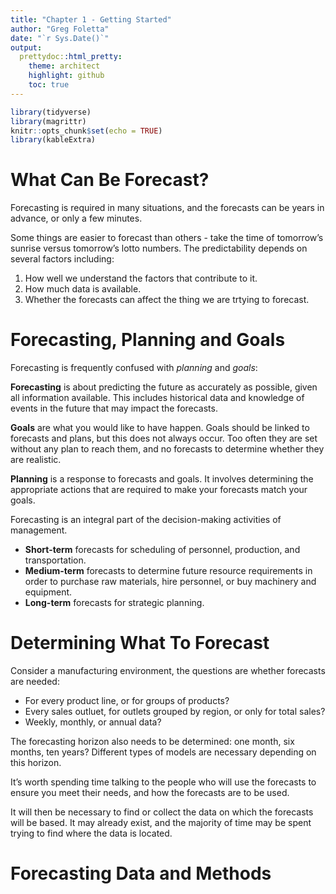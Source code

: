 ```yaml
---
title: "Chapter 1 - Getting Started"
author: "Greg Foletta"
date: "`r Sys.Date()`"
output:
  prettydoc::html_pretty:
    theme: architect
    highlight: github
    toc: true
---
```



```r
library(tidyverse)
library(magrittr)
knitr::opts_chunk$set(echo = TRUE)
library(kableExtra)
```

# What Can Be Forecast?

Forecasting is required in many situations, and the forecasts can be years in advance, or only a few minutes.

Some things are easier to forecast than others - take the time of tomorrow's sunrise versus tomorrow's lotto numbers. The predictability depends on several factors including:

1. How well we understand the factors that contribute to it.
1. How much data is available.
1. Whether the forecasts can affect the thing we are trtying to forecast.

# Forecasting, Planning and Goals

Forecasting is frequently confused with *planning* and *goals*:

**Forecasting** is about predicting the future as accurately as possible, given all information available. This includes historical data and knowledge of events in the future that may impact the forecasts.

**Goals** are what you would like to have happen. Goals should be linked to forecasts and plans, but this does not always occur. Too often they are set without any plan to reach them, and no forecasts to determine whether they are realistic.

**Planning** is a response to forecasts and goals. It involves determining the appropriate actions that are required to make your forecasts match your goals.


Forecasting is an integral part of the decision-making activities of management. 

- **Short-term** forecasts for scheduling of personnel, production, and transportation.
- **Medium-term** forecasts to determine future resource requirements in order to purchase raw materials, hire personnel, or buy machinery and equipment.
- **Long-term** forecasts for strategic planning.


# Determining What To Forecast

Consider a manufacturing environment, the questions are whether forecasts are needed:

- For every product line, or for groups of products?
- Every sales outluet, for outlets grouped by region, or only for total sales?
- Weekly, monthly, or annual data?

The forecasting horizon also needs to be determined: one month, six months, ten years? Different types of models are necessary depending on this horizon.

It's worth spending time talking to the people who will use the forecasts to ensure you meet their needs, and how the forecasts are to be used.

It will then be necessary to find or collect the data on which the forecasts will be based. It may already exist, and the majority of time may be spent trying to find where the data is located.

# Forecasting Data and Methods


